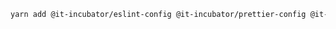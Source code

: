 
<Meta title="Getting started/Linters" />

```bash
yarn add @it-incubator/eslint-config @it-incubator/prettier-config @it-incubator/stylelint-config -D
```
